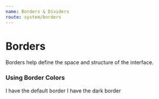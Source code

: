 ```yaml
---
name: Borders & Dividers
route: system/borders
---
```



# Borders

Borders help define the space and structure of the interface.

<BorderRender />

### Using Border Colors

<Playground>
  <React.Fragment>
    <Box
      border="solid 1px"
      borderColor="palette.charcoal300"
      p="large"
      mb="small"
    >
      I have the default border
    </Box>
    <Box borderColor="palette.charcoal400" border="solid 1px" p="large">
      I have the dark border
    </Box>
  </React.Fragment>
</Playground>
